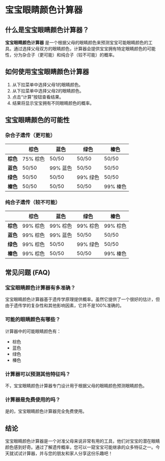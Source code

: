 # 宝宝眼睛颜色计算器

## 什么是宝宝眼睛颜色计算器？

**宝宝眼睛颜色计算器** 是一个根据父母的眼睛颜色来预测宝宝可能眼睛颜色的工具。通过选择父母双方的眼睛颜色，计算器会提供宝宝拥有特定眼睛颜色的可能性，分为杂合子（更可能）和纯合子（较不可能）的概率。

## 如何使用宝宝眼睛颜色计算器

1. 从下拉菜单中选择父母1的眼睛颜色。
2. 从下拉菜单中选择父母2的眼睛颜色。
3. 点击“计算”按钮查看结果。
4. 结果将显示宝宝拥有不同眼睛颜色的概率。

## 宝宝眼睛颜色的可能性

### 杂合子遗传（更可能）

<p></p>

<table>
  <thead>
    <tr>
      <th></th>
      <th>棕色</th>
      <th>蓝色</th>
      <th>绿色</th>
      <th>榛色</th>
    </tr>
  </thead>
  <tbody>
    <tr>
      <td>
        <strong>棕色</strong>
      </td>
      <td>75% 棕色</td>
      <td>50/50</td>
      <td>50/50</td>
      <td>50/50</td>
    </tr>
    <tr>
      <td>
        <strong>蓝色</strong>
      </td>
      <td>50/50</td>
      <td>99% 蓝色</td>
      <td>50/50</td>
      <td>50/50</td>
    </tr>
    <tr>
      <td>
        <strong>绿色</strong>
      </td>
      <td>50/50</td>
      <td>50/50</td>
      <td>99% 绿色</td>
      <td>50/50</td>
    </tr>
    <tr>
      <td>
        <strong>榛色</strong>
      </td>
      <td>50/50</td>
      <td>50/50</td>
      <td>50/50</td>
      <td>99% 榛色</td>
    </tr>
  </tbody>
</table>

### 纯合子遗传（较不可能）

<p></p>

<table>
  <thead>
    <tr>
      <th></th>
      <th>棕色</th>
      <th>蓝色</th>
      <th>绿色</th>
      <th>榛色</th>
    </tr>
  </thead>
  <tbody>
    <tr>
      <td>
        <strong>棕色</strong>
      </td>
      <td>99% 棕色</td>
      <td>99% 棕色</td>
      <td>99% 棕色</td>
      <td>99% 棕色</td>
    </tr>
    <tr>
      <td>
        <strong>蓝色</strong>
      </td>
      <td>99% 棕色</td>
      <td>99% 蓝色</td>
      <td>50/50</td>
      <td>50/50</td>
    </tr>
    <tr>
      <td>
        <strong>绿色</strong>
      </td>
      <td>99% 棕色</td>
      <td>50/50</td>
      <td>99% 绿色</td>
      <td>50/50</td>
    </tr>
    <tr>
      <td>
        <strong>榛色</strong>
      </td>
      <td>99% 棕色</td>
      <td>50/50</td>
      <td>50/50</td>
      <td>99% 榛色</td>
    </tr>
  </tbody>
</table>

## 常见问题 (FAQ)

### 宝宝眼睛颜色计算器有多准确？

宝宝眼睛颜色计算器基于遗传学原理提供概率。虽然它提供了一个很好的估计，但由于遗传学的复杂性和其他影响因素，它并不是100%准确的。

### 可能的眼睛颜色有哪些？

计算器中的可能眼睛颜色有：

- 棕色
- 蓝色
- 绿色
- 榛色

### 计算器可以预测其他特征吗？

不，宝宝眼睛颜色计算器专门设计用于根据父母的眼睛颜色预测眼睛颜色。

### 计算器是免费使用的吗？

是的，宝宝眼睛颜色计算器完全免费使用。

## 结论

宝宝眼睛颜色计算器是一个对准父母来说非常有用的工具，他们对宝宝的潜在眼睛颜色感到好奇。通过了解遗传概率，您可以一窥宝宝可能继承的众多特征之一。今天就试试计算器，并与您的朋友和家人分享这份乐趣吧！
